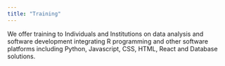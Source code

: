 ```yaml
---
title: "Training"
---
```


We offer training to Individuals and Institutions on data analysis and software development integrating R programming and other software platforms including Python, Javascript, CSS, HTML, React and Database solutions.